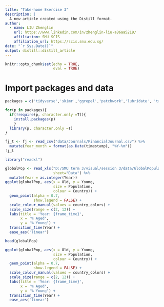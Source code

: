 ```yaml
---
title: "Take-home Exercise 3"
description: |
  A new article created using the Distill format.
author:
  - name: LIU Zhenglin 
    url: https://www.linkedin.com/in/zhenglin-liu-a86aa5219/
    affiliation: SMU SCIS
    affiliation_url: https://scis.smu.edu.sg/
date: "`r Sys.Date()`"
output: distill::distill_article
---
```


```r
knitr::opts_chunk$set(echo = TRUE,
                      eval = TRUE)
```

# Import packages and data
```r
packages = c('tidyverse','skimr','ggrepel','patchwork','lubridate', 'trelliscopejs', 'zoo')

for(p in packages){
  if(!require(p, character.only =T)){
    install.packages(p)
    }
  library(p, character.only =T)
}
```


```r
fj_t <- fj <- read_csv("data/Journals/FinancialJournal.csv") %>% 
  mutate(Year_month = format(as.Date(timestamp), "%Y-%m"))
fj_t
```


```r
library("readxl")
```

```r
globalPop <- read_xls("D:/SMU term 3/visual/session 3/data/GlobalPopulation.xls",
                      sheet="Data") %>%
  mutate(Year = as.integer(Year))
ggplot(globalPop, aes(x = Old, y = Young, 
                      size = Population, 
                      colour = Country)) +
  geom_point(alpha = 0.7, 
             show.legend = FALSE) +
  scale_colour_manual(values = country_colors) +
  scale_size(range = c(2, 12)) +
  labs(title = 'Year: {frame_time}', 
       x = '% Aged', 
       y = '% Young') +
  transition_time(Year) +
  ease_aes('linear')
```


```r
head(globalPop)
```


```r
ggplot(globalPop, aes(x = Old, y = Young, 
                      size = Population, 
                      colour = Country)) +
  geom_point(alpha = 0.7, 
             show.legend = FALSE) +
  scale_colour_manual(values = country_colors) +
  scale_size(range = c(2, 12)) +
  labs(title = 'Year: {frame_time}', 
       x = '% Aged', 
       y = '% Young') +
  transition_time(Year) +
  ease_aes('linear')
```